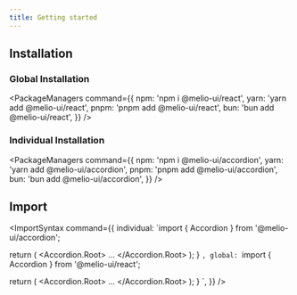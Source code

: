 ```yaml
---
title: Getting started
---
```


## Installation

### Global Installation

<PackageManagers
  command={{
    npm: 'npm i @melio-ui/react',
    yarn: 'yarn add @melio-ui/react',
    pnpm: 'pnpm add @melio-ui/react',
    bun: 'bun add @melio-ui/react',
  }}
/>

### Individual Installation

<PackageManagers
  command={{
    npm: 'npm i @melio-ui/accordion',
    yarn: 'yarn add @melio-ui/accordion',
    pnpm: 'pnpm add @melio-ui/accordion',
    bun: 'bun add @melio-ui/accordion',
  }}
/>

## Import

<ImportSyntax
  command={{
    individual: `import { Accordion } from '@melio-ui/accordion';

  return (
    <Accordion.Root>
    ...
    </Accordion.Root>
  );
}
`,
    global: `import { Accordion } from '@melio-ui/react';

  return (
    <Accordion.Root>
    ...
    </Accordion.Root>
  );
}
`,
}}
/>
